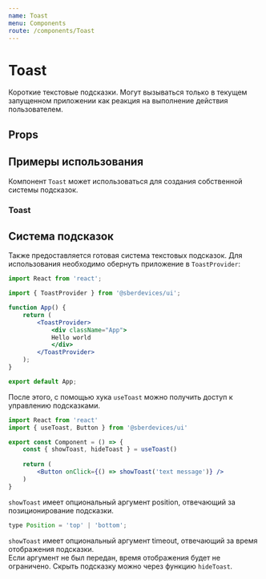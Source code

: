 ```yaml
---
name: Toast
menu: Components
route: /components/Toast
---
```





<ThemeSelect />

# Toast
Короткие текстовые подсказки. Могут вызываться только в текущем запущенном приложении как реакция на выполнение действия пользователем.

## Props
<Props of={Toast} />


## Примеры использования
Компонент ``Toast`` может использоваться для создания собственной системы подсказок.  

### Toast
<Playground>
  <ThemeBackground>
        <Toast text="Short Text Message Without Action" />
  </ThemeBackground>
</Playground>

## Система подсказок
Также предоставляется готовая система текстовых подсказок. Для использования необходимо обернуть приложение в ``ToastProvider``:

```jsx
import React from 'react';

import { ToastProvider } from '@sberdevices/ui';

function App() {
    return (
        <ToastProvider>
            <div className="App">
            Hello world
            </div>
        </ToastProvider>
    );
}

export default App;
```

После этого, с помощью хука ``useToast`` можно получить доступ к управлению подсказками.

```jsx
import React from 'react'
import { useToast, Button } from '@sberdevices/ui'

export const Component = () => {
    const { showToast, hideToast } = useToast()
    
    return (
        <Button onClick={() => showToast('text message')} />
    )
}
```

``showToast`` имеет опциональный аргумент position, отвечающий за позиционирование подсказки.
```jsx
type Position = 'top' | 'bottom';
```

``showToast`` имеет опциональный аргумент timeout, отвечающий за время отображения подсказки.  
Если аргумент не был передан, время отображения будет не ограничено. Скрыть подсказку можно через функцию ``hideToast``.  
